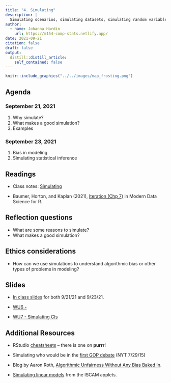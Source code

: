 ```yaml
---
title: "4. Simulating"
description: |
  Simulating scenarios, simulating datasets, simulating random variables.
author:
  - name: Johanna Hardin
    url: https://m154-comp-stats.netlify.app/  
date: 2021-09-21
citation: false
draft: false
output:
  distill::distill_article:
    self_contained: false
---
```



```r
knitr::include_graphics("../../images/map_frosting.png")
```



## Agenda <i class="fas fa-calendar-alt" target="_blank"></i>

### September 21, 2021

1. Why simulate?
2. What makes a good simulation?
3. Examples



### September 23, 2021

1. Bias in modeling
2. Simulating statistical inference

## Readings <i class="fas fa-book-open"></i> 

* Class notes: <a href = "http://st47s.com/Math154/Notes/sims.html" target= "_blank">Simulating</a>

* Baumer, Horton, and Kaplan (2021), <a href = "https://r4ds.had.co.nz/transform.html" target = "_blank">Iteration (Chp 7)</a> in Modern Data Science for R.


## Reflection questions <i class="fas fa-lightbulb"></i>

* What are some reasons to simulate?
* What makes a good simulation?

## Ethics considerations <i class="fas fa-balance-scale"></i> 

* How can we use simulations to understand algorithmic bias or other types of problems in modeling?

## Slides <i class="fas fa-desktop"></i> 


* <a href = "https://m154-comp-stats.netlify.app/slides/2021-09-21-simulating" target = "_blank">In class slides</a> for both 9/21/21 and 9/23/21.

* <a href = "https://m154-comp-stats.netlify.app/slides/Math154_WU6_.pdf" target = "_blank">WU6 - </a>

* <a href = "https://m154-comp-stats.netlify.app/slides/Math154_WU7_simCI.pdf" target = "_blank">WU7 - Simulating CIs</a>

## Additional Resources <i class="fas fa-laptop"></i> 


* RStudio <a href = "https://www.rstudio.com/resources/cheatsheets/" target = "_blank">cheatsheets</a> -- there is one on **purrr**!

* Simulating who would be in the [first GOP debate](http://www.nytimes.com/interactive/2015/07/21/upshot/election-2015-the-first-gop-debate-and-the-role-of-chance.html)  (NYT 7/29/15)

* Blog by Aaron Roth, [Algorithmic Unfairness Without Any Bias Baked In](http://aaronsadventures.blogspot.com/2019/01/discussion-of-unfairness-in-machine.html).  

* [Simulating linear models](http://www.rossmanchance.com/applets/2021/regshuffle/regshuffle.htm) from the ISCAM applets.





